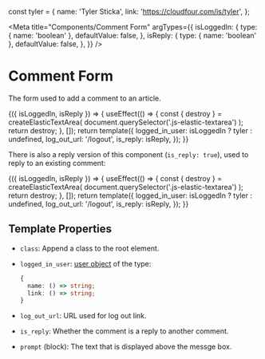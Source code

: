 const tyler = {
  name: 'Tyler Sticka',
  link: 'https://cloudfour.com/is/tyler',
};

<Meta
  title="Components/Comment Form"
  argTypes={{
    isLoggedIn: {
      type: { name: 'boolean' },
      defaultValue: false,
    },
    isReply: {
      type: { name: 'boolean' },
      defaultValue: false,
    },
  }}
/>

# Comment Form

The form used to add a comment to an article.

<Canvas>
  <Story
    name="Default"
    args={{ isReply: false }}
    parameters={{
      docs: {
        source: {
          code: `{% include '@cloudfour/components/comment-form/comment-form.twig' only %}`,
        },
      },
    }}
  >
    {({ isLoggedIn, isReply }) => {
      useEffect(() => {
        const { destroy } = createElasticTextArea(
          document.querySelector('.js-elastic-textarea')
        );
        return destroy;
      }, []);
      return template({
        logged_in_user: isLoggedIn ? tyler : undefined,
        log_out_url: '/logout',
        is_reply: isReply,
      });
    }}
  </Story>
</Canvas>

There is also a reply version of this component (`is_reply: true`), used to reply to an existing comment:

<Canvas>
  <Story
    name="Reply"
    args={{ isReply: true, isLoggedIn: true }}
    parameters={{
      docs: {
        source: {
          code: `{% include '@cloudfour/components/comment-form/comment-form.twig' with {
  logged_in_user: {
    name: 'Tyler Sticka',
    link: 'https://cloudfour.com/is/tyler',
  },
  log_out_url: '/logout',
  is_reply: true
} only %}`,
        },
      },
    }}
  >
    {({ isLoggedIn, isReply }) => {
      useEffect(() => {
        const { destroy } = createElasticTextArea(
          document.querySelector('.js-elastic-textarea')
        );
        return destroy;
      }, []);
      return template({
        logged_in_user: isLoggedIn ? tyler : undefined,
        log_out_url: '/logout',
        is_reply: isReply,
      });
    }}
  </Story>
</Canvas>

## Template Properties

- `class`: Append a class to the root element.
- `logged_in_user`: [user object](https://timber.github.io/docs/reference/timber-user/#properties) of the type:

  ```ts
  {
    name: () => string;
    link: () => string;
  }
  ```

- `log_out_url`: URL used for log out link.
- `is_reply`: Whether the comment is a reply to another comment.
- `prompt` (block): The text that is displayed above the messge box.
